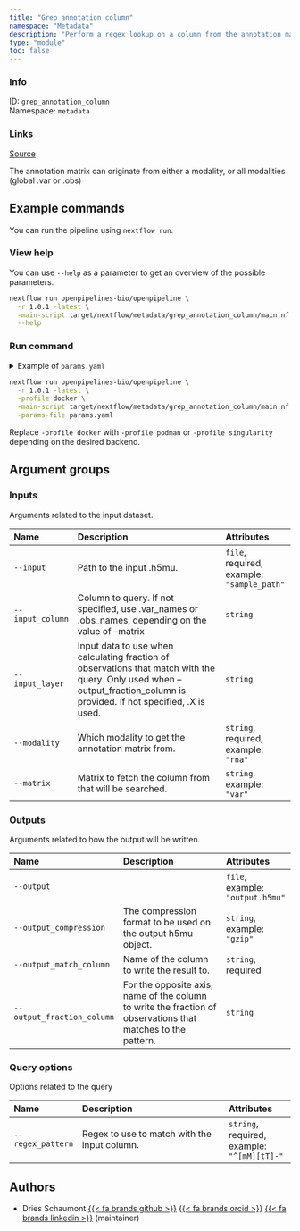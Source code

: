 ```yaml
---
title: "Grep annotation column"
namespace: "Metadata"
description: "Perform a regex lookup on a column from the annotation matrices .obs or .var."
type: "module"
toc: false
---
```


::: {.column-margin}

### Info

ID: `grep_annotation_column`  
Namespace: `metadata`

### Links
[Source](https://github.com/openpipelines-bio/openpipeline/blob/1.0.1/src/metadata/grep_annotation_column/config.vsh.yaml){.btn-action .btn-sm .btn-info .btn role="button"}

:::

The annotation matrix can originate from either a modality, or all modalities (global .var or .obs)

## Example commands

You can run the pipeline using `nextflow run`.

### View help

You can use `--help` as a parameter to get an overview of the possible parameters.

```bash
nextflow run openpipelines-bio/openpipeline \
  -r 1.0.1 -latest \
  -main-script target/nextflow/metadata/grep_annotation_column/main.nf \
  --help
```

### Run command

<details>
<summary>Example of `params.yaml`</summary>
```yaml
# Inputs
input: # please fill in - example: "sample_path"
# input_column: "foo"
# input_layer: "foo"
modality: # please fill in - example: "rna"
# matrix: "var"

# Outputs
# output: "$id.$key.output.h5mu"
# output_compression: "gzip"
output_match_column: # please fill in - example: "foo"
# output_fraction_column: "foo"

# Query options
regex_pattern: # please fill in - example: "^[mM][tT]-"

# Nextflow input-output arguments
publish_dir: # please fill in - example: "output/"
# param_list: "my_params.yaml"
```
</details>

```bash
nextflow run openpipelines-bio/openpipeline \
  -r 1.0.1 -latest \
  -profile docker \
  -main-script target/nextflow/metadata/grep_annotation_column/main.nf \
  -params-file params.yaml
```

:::{.callout-note}
Replace `-profile docker` with `-profile podman` or `-profile singularity` depending on the desired backend.
:::

## Argument groups

### Inputs

Arguments related to the input dataset.


|Name             |Description                                                                                                                                                                |Attributes                                 |
|:----------|:--------------------------------------------------|:--------------------|
|`--input`        |Path to the input .h5mu.                                                                                                                                                   |`file`, required, example: `"sample_path"` |
|`--input_column` |Column to query. If not specified, use .var_names or .obs_names, depending on the value of --matrix                                                                        |`string`                                   |
|`--input_layer`  |Input data to use when calculating fraction of observations that match with the query.  Only used when --output_fraction_column is provided. If not specified, .X is used. |`string`                                   |
|`--modality`     |Which modality to get the annotation matrix from.                                                                                                                          |`string`, required, example: `"rna"`       |
|`--matrix`       |Matrix to fetch the column from that will be searched.                                                                                                                     |`string`, example: `"var"`                 |


### Outputs

Arguments related to how the output will be written.


|Name                       |Description                                                                                                   |Attributes                       |
|:----------|:--------------------------------------------------|:--------------------|
|`--output`                 |                                                                                                              |`file`, example: `"output.h5mu"` |
|`--output_compression`     |The compression format to be used on the output h5mu object.                                                  |`string`, example: `"gzip"`      |
|`--output_match_column`    |Name of the column to write the result to.                                                                    |`string`, required               |
|`--output_fraction_column` |For the opposite axis, name of the column to write the fraction of  observations that matches to the pattern. |`string`                         |


### Query options

Options related to the query


|Name              |Description                                  |Attributes                                  |
|:----------|:--------------------------------------------------|:--------------------|
|`--regex_pattern` |Regex to use to match with the input column. |`string`, required, example: `"^[mM][tT]-"` |

## Authors


  * Dries Schaumont [{{< fa brands github >}}](https://github.com/DriesSchaumont) [{{< fa brands orcid >}}](https://orcid.org/0000-0002-4389-0440) [{{< fa brands linkedin >}}](https://linkedin.com/in/dries-schaumont) (maintainer)

